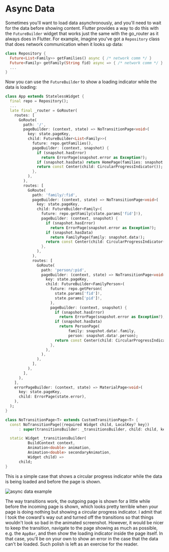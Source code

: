 # Async Data

Sometimes you'll want to load data asynchronously, and you'll need to wait for
the data before showing content. Flutter provides a way to do this with the
`FutureBuilder` widget that works just the same with the go_router as it always
does in Flutter. For example, imagine you've got a `Repository` class that does
network communication when it looks up data:

```dart
class Repository {
  Future<List<Family>> getFamilies() async { /* network comm */ }
  Future<Family> getFamily(String fid) async => { /* network comm */ }
  ...
}
```

Now you can use the `FutureBuilder` to show a loading indicator while the data
is loading:

```dart
class App extends StatelessWidget {
  final repo = Repository();
  ...
  late final _router = GoRouter(
    routes: [
      GoRoute(
        path: '/',
        pageBuilder: (context, state) => NoTransitionPage<void>(
          key: state.pageKey,
          child: FutureBuilder<List<Family>>(
            future: repo.getFamilies(),
            pageBuilder: (context, snapshot) {
              if (snapshot.hasError)
                return ErrorPage(snapshot.error as Exception?);
              if (snapshot.hasData) return HomePage(families: snapshot.data!);
              return const Center(child: CircularProgressIndicator());
            },
          ),
        ),
        routes: [
          GoRoute(
            path: 'family/:fid',
            pageBuilder: (context, state) => NoTransitionPage<void>(
              key: state.pageKey,
              child: FutureBuilder<Family>(
                future: repo.getFamily(state.params['fid']!),
                pageBuilder: (context, snapshot) {
                  if (snapshot.hasError)
                    return ErrorPage(snapshot.error as Exception?);
                  if (snapshot.hasData)
                    return FamilyPage(family: snapshot.data!);
                  return const Center(child: CircularProgressIndicator());
                },
              ),
            ),
            routes: [
              GoRoute(
                path: 'person/:pid',
                pageBuilder: (context, state) => NoTransitionPage<void>(
                  key: state.pageKey,
                  child: FutureBuilder<FamilyPerson>(
                    future: repo.getPerson(
                      state.params['fid']!,
                      state.params['pid']!,
                    ),
                    pageBuilder: (context, snapshot) {
                      if (snapshot.hasError)
                        return ErrorPage(snapshot.error as Exception?);
                      if (snapshot.hasData)
                        return PersonPage(
                            family: snapshot.data!.family,
                            person: snapshot.data!.person);
                      return const Center(child: CircularProgressIndicator());
                    },
                  ),
                ),
              ),
            ],
          ),
        ],
      ),
    ],
    errorPageBuilder: (context, state) => MaterialPage<void>(
      key: state.pageKey,
      child: ErrorPage(state.error),
    ),
  );
}

class NoTransitionPage<T> extends CustomTransitionPage<T> {
  const NoTransitionPage({required Widget child, LocalKey? key})
      : super(transitionsBuilder: _transitionsBuilder, child: child, key: key);

  static Widget _transitionsBuilder(
          BuildContext context,
          Animation<double> animation,
          Animation<double> secondaryAnimation,
          Widget child) =>
      child;
}
```

This is a simple case that shows a circular progress indicator while the data is
being loaded and before the page is shown.

![async data example](https://raw.githubusercontent.com/csells/go_router/master/readme/async.gif)

The way transitions work, the outgoing page is shown for a little while before
the incoming page is shown, which looks pretty terrible when your page is doing
nothing but showing a circular progress indicator. I admit that I took the
coward's way out and turned off the transitions so that things wouldn't look
so bad in the animated screenshot. However, it would be nicer to keep the
transition, navigate to the page showing as much as possible, e.g. the `AppBar`,
and then show the loading indicator inside the page itself. In that case, you'll
be on your own to show an error in the case that the data can't be loaded. Such
polish is left as an exercise for the reader.
